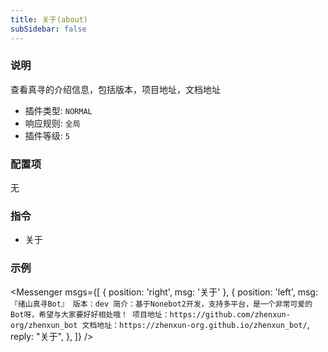 ```yaml
---
title: 关于(about)
subSidebar: false
---
```


### 说明

查看真寻的介绍信息，包括版本，项目地址，文档地址

- 插件类型: `NORMAL`
- 响应规则: `全局`
- 插件等级: `5`

### 配置项

无

### 指令

- 关于

### 示例

<Messenger 
  msgs={[
    { position: 'right', msg: '关于' },
    { position: 'left', msg: `『绪山真寻Bot』
版本：dev
简介：基于Nonebot2开发，支持多平台，是一个非常可爱的Bot呀，希望与大家要好好相处哦！
项目地址：https://github.com/zhenxun-org/zhenxun_bot
文档地址：https://zhenxun-org.github.io/zhenxun_bot/`,
     reply: "关于",
    },
  ]}
/>


